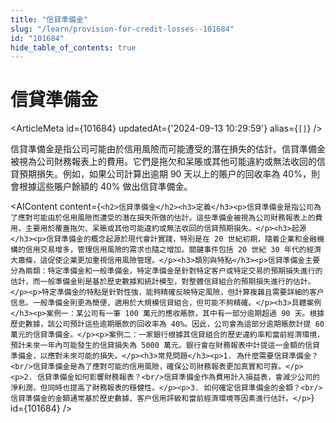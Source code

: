 ```yaml
---
title: "信貸準備金"
slug: "/learn/provision-for-credit-losses--101684"
id: "101684"
hide_table_of_contents: true
---
```



# 信貸準備金

<ArticleMeta id={101684} updatedAt={'2024-09-13 10:29:59'} alias={`[]`} />
<div className='border-solid border-b border-t-0 my-4 border-[var(--ifm-color-gray-300)]' />

信貸準備金是指公司可能由於信用風險而可能遭受的潛在損失的估計。信貸準備金被視為公司財務報表上的費用。它們是拖欠和呆賬或其他可能違約或無法收回的信貸預期損失。例如，如果公司計算出逾期 90 天以上的賬户的回收率為 40%，則會根據這些賬户餘額的 40% 做出信貸準備金。

<AIContent content={`<h2>信貸準備金</h2><h3>定義</h3><p>信貸準備金是指公司為了應對可能由於信用風險而遭受的潛在損失所做的估計。這些準備金被視為公司財務報表上的費用，主要用於覆蓋拖欠、呆賬或其他可能違約或無法收回的信貸預期損失。</p><h3>起源</h3><p>信貸準備金的概念起源於現代會計實踐，特別是在 20 世紀初期，隨着企業和金融機構的信用交易增多，管理信用風險的需求也隨之增加。關鍵事件包括 20 世紀 30 年代的經濟大蕭條，這促使企業更加重視信用風險管理。</p><h3>類別與特點</h3><p>信貸準備金主要分為兩類：特定準備金和一般準備金。特定準備金是針對特定客户或特定交易的預期損失進行的估計，而一般準備金則是基於歷史數據和統計模型，對整體信貸組合的預期損失進行的估計。</p><p>特定準備金的特點是針對性強，能夠精確反映特定風險，但計算複雜且需要詳細的客户信息。一般準備金則更為簡便，適用於大規模信貸組合，但可能不夠精確。</p><h3>具體案例</h3><p>案例一：某公司有一筆 100 萬元的應收賬款，其中有一部分逾期超過 90 天。根據歷史數據，該公司預計這些逾期賬款的回收率為 40%。因此，公司會為這部分逾期賬款計提 60 萬元的信貸準備金。</p><p>案例二：一家銀行根據其信貸組合的歷史違約率和當前經濟環境，預計未來一年內可能發生的信貸損失為 5000 萬元。銀行會在財務報表中計提這一金額的信貸準備金，以應對未來可能的損失。</p><h3>常見問題</h3><p>1. 為什麼需要信貸準備金？<br/>信貸準備金是為了應對可能的信用風險，確保公司財務報表更加真實和可靠。</p><p>2. 信貸準備金如何影響財務報表？<br/>信貸準備金作為費用計入損益表，會減少公司的淨利潤，但同時也提高了財務報表的穩健性。</p><p>3. 如何確定信貸準備金的金額？<br/>信貸準備金的金額通常基於歷史數據、客户信用評級和當前經濟環境等因素進行估計。</p>`} id={101684} />
